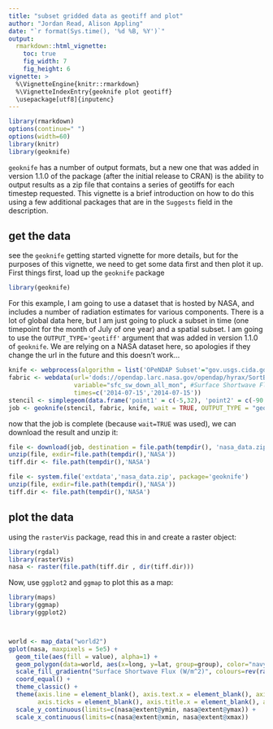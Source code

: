 ```yaml
---
title: "subset gridded data as geotiff and plot"
author: "Jordan Read, Alison Appling"
date: "`r format(Sys.time(), '%d %B, %Y')`"
output: 
  rmarkdown::html_vignette:
    toc: true
    fig_width: 7
    fig_height: 6
vignette: >
  %\VignetteEngine{knitr::rmarkdown}
  %\VignetteIndexEntry{geoknife plot geotiff}
  \usepackage[utf8]{inputenc}
---
```



```r
library(rmarkdown)
options(continue=" ")
options(width=60)
library(knitr)
library(geoknife)

```


`geoknife` has a number of output formats, but a new one that was added in version 1.1.0 of the package (after the initial release to CRAN) is the ability to output results as a zip file that contains a series of geotiffs for each timestep requested. This vignette is a brief introduction on how to do this using a few additional packages that are in the `Suggests` field in the description. 

## get the data
see the `geoknife` getting started vignette for more details, but for the purposes of this vignette, we need to get some data first and then plot it up.  
First things first, load up the `geoknife` package
```r
library(geoknife)
```
For this example, I am going to use a dataset that is hosted by NASA, and includes a number of radiation estimates for various components. There is a lot of global data here, but I am just going to pluck a subset in time (one timepoint for the month of July of one year) and a spatial subset. I am going to use the `OUTPUT_TYPE='geotiff'` argument that was added in version 1.1.0 of `geoknife`. We are relying on a NASA dataset here, so apologies if they change the url in the future and this doesn't work...

```r
knife <- webprocess(algorithm = list('OPeNDAP Subset'="gov.usgs.cida.gdp.wps.algorithm.FeatureCoverageOPeNDAPIntersectionAlgorithm"))
fabric <- webdata(url='dods://opendap.larc.nasa.gov/opendap/hyrax/SortByProduct/CERES/EBAF/Surface_Edition2.8/CERES_EBAF-Surface_Edition2.8_200003-201506.nc', 
                  variable="sfc_sw_down_all_mon", #Surface Shortwave Flux Down, Monthly Means, All-Sky conditions
                  times=c('2014-07-15','2014-07-15'))
stencil <- simplegeom(data.frame('point1' = c(-5,32), 'point2' = c(-90,-78))) # big 'ol chunk 'o data
job <- geoknife(stencil, fabric, knife, wait = TRUE, OUTPUT_TYPE = "geotiff")
```
now that the job is complete (because `wait=TRUE` was used), we can download the result and unzip it:
```r
file <- download(job, destination = file.path(tempdir(), 'nasa_data.zip'), overwrite=TRUE)
unzip(file, exdir=file.path(tempdir(),'NASA'))
tiff.dir <- file.path(tempdir(),'NASA')
```
```r
file <- system.file('extdata','nasa_data.zip', package='geoknife')
unzip(file, exdir=file.path(tempdir(),'NASA'))
tiff.dir <- file.path(tempdir(),'NASA')
```

## plot the data
using the `rasterVis` package, read this in and create a raster object:
```r
library(rgdal)
library(rasterVis)
nasa <- raster(file.path(tiff.dir , dir(tiff.dir)))
```
Now, use `ggplot2` and `ggmap` to plot this as a map:
```r
library(maps)
library(ggmap)
library(ggplot2)



world <- map_data("world2")
gplot(nasa, maxpixels = 5e5) + 
  geom_tile(aes(fill = value), alpha=1) +
  geom_polygon(data=world, aes(x=long, y=lat, group=group), color="navy", fill='transparent') +
  scale_fill_gradientn("Surface Shortwave Flux (W/m^2)", colours=rev(rainbow(5))) +
  coord_equal() + 
  theme_classic() + 
  theme(axis.line = element_blank(), axis.text.x = element_blank(), axis.text.y = element_blank(),
        axis.ticks = element_blank(), axis.title.x = element_blank(), axis.title.y = element_blank()) +
  scale_y_continuous(limits=c(nasa@extent@ymin, nasa@extent@ymax)) + 
  scale_x_continuous(limits=c(nasa@extent@xmin, nasa@extent@xmax))
```

